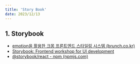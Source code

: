```yaml
---
title: 'Story Book'
date: 2023/12/13
---
```


## 1. Storybook

- [emotion을 활용한 크몽 프론트엔드 스타일링 시스템 (brunch.co.kr)](https://brunch.co.kr/@kmongdev/17)
- [Storybook: Frontend workshop for UI development](https://storybook.js.org/)
- [@storybook/react - npm (npmjs.com)](https://www.npmjs.com/package/@storybook/react)
